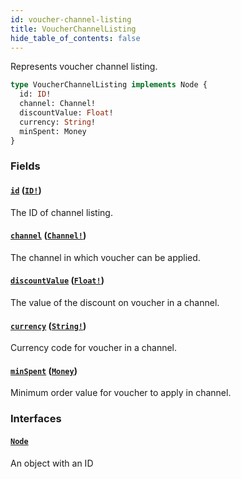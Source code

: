 ```yaml
---
id: voucher-channel-listing
title: VoucherChannelListing
hide_table_of_contents: false
---
```


Represents voucher channel listing.

```graphql
type VoucherChannelListing implements Node {
  id: ID!
  channel: Channel!
  discountValue: Float!
  currency: String!
  minSpent: Money
}
```

### Fields

#### [`id`](#) ([`ID!`](../../../developer/api-reference/scalars/id))

The ID of channel listing.

#### [`channel`](#) ([`Channel!`](../../../developer/api-reference/objects/channel))

The channel in which voucher can be applied.

#### [`discountValue`](#) ([`Float!`](../../../developer/api-reference/scalars/float))

The value of the discount on voucher in a channel.

#### [`currency`](#) ([`String!`](../../../developer/api-reference/scalars/string))

Currency code for voucher in a channel.

#### [`minSpent`](#) ([`Money`](../../../developer/api-reference/objects/money))

Minimum order value for voucher to apply in channel.

### Interfaces

#### [`Node`](../../../developer/api-reference/interfaces/node)

An object with an ID

